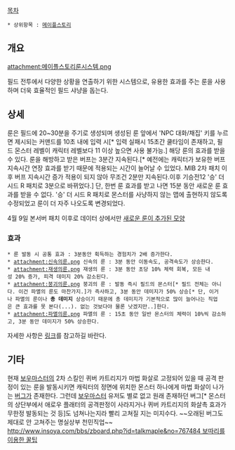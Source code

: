 [[목차]]
 * 상위항목 : [[메이플스토리]]
== 개요 ==
attachment:메이플스토리룬시스템.png

필드 전투에서  다양한 상황을 연출하기 위한 시스템으로, 유용한 효과를 주는 룬을 사용하며 더욱 효율적인 필드 샤냥을 돕는다.
== 상세 ==
룬은 필드에 20~30분을 주기로 생성되며 생성된 룬 앞에서 'NPC 대화/채집' 키를 누르면 제시되는 커맨드를 10초 내에 입력 시[* 입력 실패시 15초간 쿨타임이 존재하고, 필드 몬스터 레벨이 캐릭터 레벨보다 11 이상 높으면 사용 불가능.] 해당 룬의 효과를 받을 수 있다. 룬을 해방하고 받은 버프는 3분간 지속된다.[* 예전에는 캐릭터가 보유한 버프 지속시간 연장 효과를 받기 때문에 적용되는 시간이 늘어날 수 있었다. MIB 2차 패치 이후 버프 지속시간 증가 적용이 되지 않아 무조건 2분만 지속된다.이후 기승전12 '승' 더 시드 R 패치로 3분으로 바뀌었다.] 단, 한번 룬 효과를 받고 나면 15분 동안 새로운 룬 효과를 받을 수 없다. '승' 더 시드 R 패치로 몬스터를 사냥하지 않는 맵에 출현하지 않도록 수정되었고 룬이 더 자주 나오도록 변경되었다.

4월 9일 본서버 패치 이후로 데이터 상에서만 [http://blog.naver.com/myk8520/220326054882 새로운 룬이 추가된 모양]
=== 효과 ===
 * 룬 발동 시 공통 효과 : 3분동안 획득하는 경험치가 2배 증가한다.
 * attachment:신속의룬.png 신속의 룬 : 3분 동안 이동속도, 공격속도가 상승한다.
 * attachment:재생의룬.png 재생의 룬 : 3분 동안 초당 10% 체력 회복, 모든 내성 20% 증가, 피격 데미지 20% 감소된다. 
 * attachment:붕괴의룬.png 붕괴의 룬 : 발동 즉시 필드의 몬스터[* 필드 전체는 아니다. 이건 파멸의 룬도 마찬가지.]가 즉사하고, 3분 동안 데미지가 50% 상승[* 단, 이거나 파멸의 룬이나 '''총 데미지''' 상승이기 때문에 총 데미지가 기본적으로 많이 늘어나는 직업은 큰 효과를 못 본다(...). 없는 것보다야 물론 낫겠지만..]한다.
 * attachment:파멸의룬.png 파멸의 룬 : 15초 동안 일반 몬스터의 체력이 10%씩 감소하고, 3분 동안 데미지가 50% 상승한다.
자세한 사항은 [http://www.insoya.com/bbs/zboard.php?id=maple_info_g&page=8&divpage=6&no=28372 링크]를 참고하길 바란다.
== 기타 ==
현재 [[보우마스터]]의 2차 스킬인 퀴버 카트리지가 마법 화살로 고정되어 있을 때 공격 판정이 있는 룬을 발동시키면 캐릭터의 정면에 위치한 몬스터 하나에게 마법 화살이 나가는 [[버그]]가 존재한다. 그런데 [[보우마스터]] 유저도 별로 없고 원래 존재하던 버그[* 몬스터의 상단부에서 애로우 플래터의 공격판정이 사라지거나 퀴버 카트리지의 화살촉 효과가 무한정 발동되는 것 등]도 넘쳐나는지라 빨리 고쳐질 지는 미지수다. ~~오래된 버그도 제대로 안 고쳐주는 명실상부 천민직업~~
[[http://www.insoya.com/bbs/zboard.php?id=talkmaple&no=767484 보따리를 이용한 꿀팁]]
